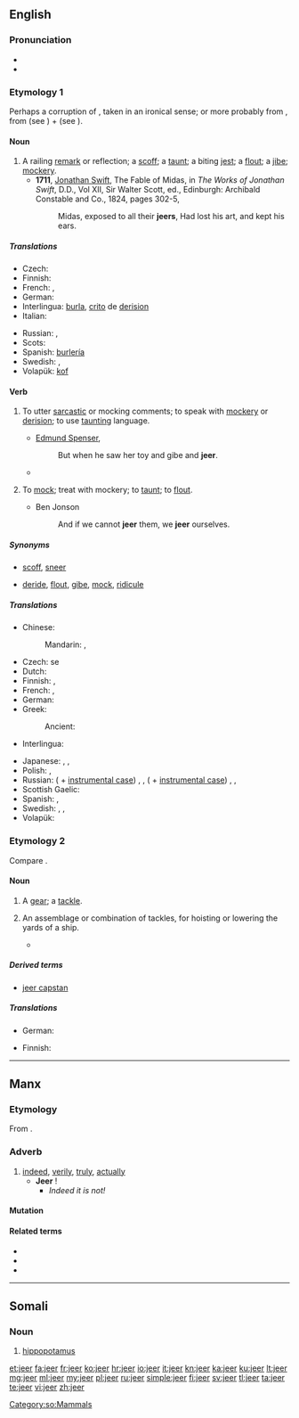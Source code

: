 ==English==

===Pronunciation===
* {{IPA|/dʒir/}}
* {{rhymes|ɪə(r)}}

===Etymology 1===
Perhaps a corruption of {{term|lang=en|cheer||to salute with cheers}}, taken in an ironical sense; or more probably from {{etyl|nl|en}} {{term|lang=nl|gekscheren||to jeer|lit=to shear the fool}}, from {{term|gek||a fool|lang=nl}} (see {{term|geck|lang=en}}) + {{term|scheren||to shear|lang=nl}} (see {{term|shear|lang=en|pos=v}}).

====Noun====
{{en-noun}}

# A railing [[remark]] or reflection; a [[scoff]]; a [[taunt]]; a biting [[jest]]; a [[flout]]; a [[jibe]]; [[mockery]].
#* '''1711''', [[w:Jonathan Swift|Jonathan Swift]], The Fable of Midas, in ''The Works of Jonathan Swift'', D.D., Vol XII, Sir Walter Scott, ed., Edinburgh: Archibald Constable and Co., 1824, pages 302-5,
#*: Midas, exposed to all their '''jeers''', Had lost his art, and kept his ears.

=====Translations=====
{{trans-top|railing remark or reflection; scoff; taunt; biting jest; flout; jibe; mockery}}
* Czech: {{t|cs|posměšek|m}}
* Finnish: {{t+|fi|pilkka}}
* French: {{t+|fr|raillerie|f}}, {{t+|fr|moquerie|f}}
* German: {{t+|de|Spott|m}}
* Interlingua: [[burla]], [[crito]] de [[derision]]
* Italian: {{t|it|scherno|m}}
{{trans-mid}}
* Russian: {{t+|ru|насмешка|f|tr=nasméška}}, {{t+|ru|глумление|n|tr=glumlénije}}
* Scots: {{t|sco|afftak}}
* Spanish: [[burlería]]
* Swedish: {{t|sv|glåpord|n}}, {{t+|sv|okvädingsord|n}}
* Volapük: [[kof]]
{{trans-bottom}}

====Verb====
{{en-verb}}

# {{context|intransitive|jeer '''[[at]]'''|lang=en}} To utter [[sarcastic]] or mocking comments; to speak with [[mockery]] or [[derision]]; to use [[taunting]] language.
#* [[w:Edmund Spenser|Edmund Spenser]],
#*: But when he saw her toy and gibe and '''jeer'''.
#* {{quote-news
|year=2011
|date=October 1
|author=Phil McNulty
|title=Everton   0 - 2   Liverpool
|work=BBC Sport
|url=http://news.bbc.co.uk/sport2/hi/football/eng_prem/15045708.stm
|page=
|passage=At the end of a frantic first 45 minutes, there was still time for Charlie Adam to strike the bar from 20 yards before referee Atkinson departed to a deafening chorus of '''jeering''' from Everton's fans.}}
# {{context|transitive|archaic|lang=en}} To [[mock]]; treat with mockery; to [[taunt]]; to [[flout]].
#* Ben Jonson
#*: And if we cannot '''jeer''' them, we '''jeer''' ourselves.

=====Synonyms=====
* {{sense|to utter sarcastic remarks}} [[scoff]], [[sneer]]
* {{sense|to treat with scoffs}} [[deride]], [[flout]], [[gibe]], [[mock]], [[ridicule]]

=====Translations=====
{{trans-top|to scoff or mock}}
* Chinese:
*: Mandarin: {{t+|cmn|嘲笑|tr=cháoxiào|sc=Hani}}, {{t+|cmn|嘲弄|tr=cháonòng|sc=Hani}}
* Czech: {{t|cs|posmívat}} se
* Dutch: {{t+|nl|spotten}}
* Finnish: {{t+|fi|pilkata}}, {{t+|fi|ilkkua}}
* French: {{t+|fr|railler}}, {{t+|fr|moquer}}
* German: {{t+|de|spotten}}
* Greek:
*: Ancient: {{t|grc|σκώπτω|sc=polytonic}}
* Interlingua: {{t|ia|derider}}
{{trans-mid}}
* Japanese: {{t|ja|ひやかす|tr=hiyakasu|sc=Jpan}}, {{t|ja|やじる|tr=yajiru|sc=Jpan}}, {{t+|ja|あざける|tr=azakeru|sc=Jpan}}
* Polish: {{t|pl|wyśmiewać}}, {{t|pl|kpić}}
* Russian: {{t+|ru|насмехаться|tr=nasmexátʹsja}} ({{l|ru|над|tr=nad}} +  [[instrumental case]]) {{impf}}, {{pf.}}, {{t+|ru|глумиться|tr=glumítʹsja}} ({{l|ru|над|tr=nad}} +  [[instrumental case]]) {{impf}}, {{t+|ru|высмеивать|tr=vysméivatʹ}} {{impf}}, {{t+|ru|высмеять|tr=výsmejatʹ}} {{qualifier|transitive}} {{impf}}
* Scottish Gaelic: {{t|gd|mag}}
* Spanish: {{t|es|burlarse}}, {{t+|es|abuchear}}
* Swedish: {{t+|sv|häckla}}, {{t|sv|pika}}, {{t+|sv|smäda}}
* Volapük: {{t+|vo|kofön}}
{{trans-bottom}}

===Etymology 2===
Compare {{term|gear}}.

====Noun====
{{en-noun}}

# {{context|nautical|lang=en}} A [[gear]]; a [[tackle]].
# {{context|nautical|in the plural|lang=en}} An assemblage or combination of tackles, for hoisting or lowering the yards of a ship.
#* {{quote-book|title=The masting and rigging of English ships of war, 1625-1860|page=65|author=James Lees|year=1984|passage=In the nineteenth century, 1811 to be exact, the '''jeers''' were unrove after the yard was slung, the weight of the yard being borne by chain slings. The '''jeers''' used then were a treble block lashed to the mast head through a hole in the center of the top}}

=====Derived terms=====
* [[jeer capstan]]

=====Translations=====
{{trans-top|gear; tackle}}
* German: {{t+|de|Fall|n}}
{{trans-mid}}
{{trans-bottom}}

{{trans-top|nautical: assemblage for hoisting yards}}
* Finnish: {{t|fi|taljasto}}
{{trans-mid}}
{{trans-bottom}}

----

==Manx==

===Etymology===
From {{etyl|sga|gv}} {{term|dír||due, fit, proper|lang=sga}}.

===Adverb===
{{head|gv|adverb}}

# [[indeed]], [[verily]], [[truly]], [[actually]]
#* '''Jeer''' {{l|gv|cha}} {{l|gv|nel}}!
#** ''Indeed it is not!''

====Mutation====
{{gv mut cons|j|eer}}

====Related terms====
* {{l|gv|jeeragh}}
* {{l|gv|jeerid}}
* {{l|gv|jeerys}}

----

==Somali==
{{rfp|lang=so}}
===Noun===
{{head|so|noun|g=?}}

# [[hippopotamus]]
<!--Not sure that the translation is totally right, that's why I leave it hidden
#: ''Jeertu way jeclayd dhexqaadka dhoobaada'' - The hippopotamus loved wallowing. -->

[[Category:so:Mammals]]

[[et:jeer]]
[[fa:jeer]]
[[fr:jeer]]
[[ko:jeer]]
[[hr:jeer]]
[[io:jeer]]
[[it:jeer]]
[[kn:jeer]]
[[ka:jeer]]
[[ku:jeer]]
[[lt:jeer]]
[[mg:jeer]]
[[ml:jeer]]
[[my:jeer]]
[[pl:jeer]]
[[ru:jeer]]
[[simple:jeer]]
[[fi:jeer]]
[[sv:jeer]]
[[tl:jeer]]
[[ta:jeer]]
[[te:jeer]]
[[vi:jeer]]
[[zh:jeer]]